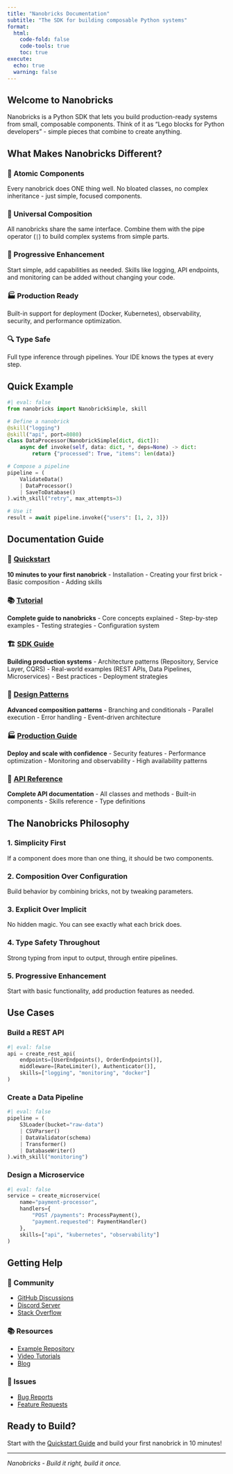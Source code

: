 ```yaml
---
title: "Nanobricks Documentation"
subtitle: "The SDK for building composable Python systems"
format:
  html:
    code-fold: false
    code-tools: true
    toc: true
execute:
  echo: true
  warning: false
---
```


## Welcome to Nanobricks

Nanobricks is a Python SDK that lets you build production-ready systems from small, composable components. Think of it as "Lego blocks for Python developers" - simple pieces that combine to create anything.

## What Makes Nanobricks Different?

### 🧱 Atomic Components
Every nanobrick does ONE thing well. No bloated classes, no complex inheritance - just simple, focused components.

### 🔗 Universal Composition
All nanobricks share the same interface. Combine them with the pipe operator (`|`) to build complex systems from simple parts.

### 🚀 Progressive Enhancement
Start simple, add capabilities as needed. Skills like logging, API endpoints, and monitoring can be added without changing your code.

### 🏭 Production Ready
Built-in support for deployment (Docker, Kubernetes), observability, security, and performance optimization.

### 🔍 Type Safe
Full type inference through pipelines. Your IDE knows the types at every step.

## Quick Example

```python
#| eval: false
from nanobricks import NanobrickSimple, skill

# Define a nanobrick
@skill("logging")
@skill("api", port=8080)
class DataProcessor(NanobrickSimple[dict, dict]):
    async def invoke(self, data: dict, *, deps=None) -> dict:
        return {"processed": True, "items": len(data)}

# Compose a pipeline
pipeline = (
    ValidateData()
    | DataProcessor()
    | SaveToDatabase()
).with_skill("retry", max_attempts=3)

# Use it
result = await pipeline.invoke({"users": [1, 2, 3]})
```

## Documentation Guide

### 🚀 [Quickstart](quickstart.html)
**10 minutes to your first nanobrick**
- Installation
- Creating your first brick
- Basic composition
- Adding skills

### 📚 [Tutorial](tutorial.html)
**Complete guide to nanobricks**
- Core concepts explained
- Step-by-step examples
- Testing strategies
- Configuration system

### 🏗️ [SDK Guide](sdk-guide.html)
**Building production systems**
- Architecture patterns (Repository, Service Layer, CQRS)
- Real-world examples (REST APIs, Data Pipelines, Microservices)
- Best practices
- Deployment strategies

### 🎨 [Design Patterns](patterns.html)
**Advanced composition patterns**
- Branching and conditionals
- Parallel execution
- Error handling
- Event-driven architecture

### 🏭 [Production Guide](production.html)
**Deploy and scale with confidence**
- Security features
- Performance optimization
- Monitoring and observability
- High availability patterns

### 📖 [API Reference](api-reference.html)
**Complete API documentation**
- All classes and methods
- Built-in components
- Skills reference
- Type definitions

## The Nanobricks Philosophy

### 1. Simplicity First
If a component does more than one thing, it should be two components.

### 2. Composition Over Configuration
Build behavior by combining bricks, not by tweaking parameters.

### 3. Explicit Over Implicit
No hidden magic. You can see exactly what each brick does.

### 4. Type Safety Throughout
Strong typing from input to output, through entire pipelines.

### 5. Progressive Enhancement
Start with basic functionality, add production features as needed.

## Use Cases

### Build a REST API
```python
#| eval: false
api = create_rest_api(
    endpoints=[UserEndpoints(), OrderEndpoints()],
    middleware=[RateLimiter(), Authenticator()],
    skills=["logging", "monitoring", "docker"]
)
```

### Create a Data Pipeline
```python
#| eval: false
pipeline = (
    S3Loader(bucket="raw-data")
    | CSVParser()
    | DataValidator(schema)
    | Transformer()
    | DatabaseWriter()
).with_skill("monitoring")
```

### Design a Microservice
```python
#| eval: false
service = create_microservice(
    name="payment-processor",
    handlers={
        "POST /payments": ProcessPayment(),
        "payment.requested": PaymentHandler()
    },
    skills=["api", "kubernetes", "observability"]
)
```

## Getting Help

### 💬 Community
- [GitHub Discussions](https://github.com/nanobricks/nanobricks/discussions)
- [Discord Server](https://discord.gg/nanobricks)
- [Stack Overflow](https://stackoverflow.com/questions/tagged/nanobricks)

### 📚 Resources
- [Example Repository](https://github.com/nanobricks/examples)
- [Video Tutorials](https://youtube.com/nanobricks)
- [Blog](https://blog.nanobricks.io)

### 🐛 Issues
- [Bug Reports](https://github.com/nanobricks/nanobricks/issues)
- [Feature Requests](https://github.com/nanobricks/nanobricks/discussions/categories/ideas)

## Ready to Build?

Start with the [Quickstart Guide](quickstart.html) and build your first nanobrick in 10 minutes!

---

*Nanobricks - Build it right, build it once.*